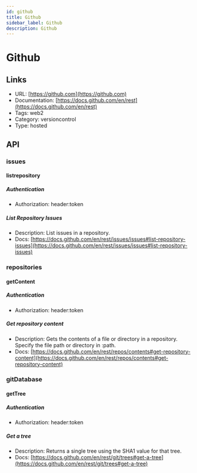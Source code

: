 ```yaml
---
id: github
title: Github
sidebar_label: Github
description: Github
---
```


# Github

## Links

* URL: [https://github.com](https://github.com)
* Documentation: [https://docs.github.com/en/rest](https://docs.github.com/en/rest)
* Tags: web2
* Category: versioncontrol
* Type: hosted

## API

### issues

#### listrepository

##### Authentication

* Authorization: header:token

##### List Repository Issues

* Description: List issues in a repository.
* Docs: [https://docs.github.com/en/rest/issues/issues#list-repository-issues](https://docs.github.com/en/rest/issues/issues#list-repository-issues)

### repositories

#### getContent

##### Authentication

* Authorization: header:token

##### Get repository content

* Description: Gets the contents of a file or directory in a repository. Specify the file path or directory in :path.
* Docs: [https://docs.github.com/en/rest/repos/contents#get-repository-content](https://docs.github.com/en/rest/repos/contents#get-repository-content)

### gitDatabase

#### getTree

##### Authentication

* Authorization: header:token

##### Get a tree

* Description: Returns a single tree using the SHA1 value for that tree.
* Docs: [https://docs.github.com/en/rest/git/trees#get-a-tree](https://docs.github.com/en/rest/git/trees#get-a-tree)

